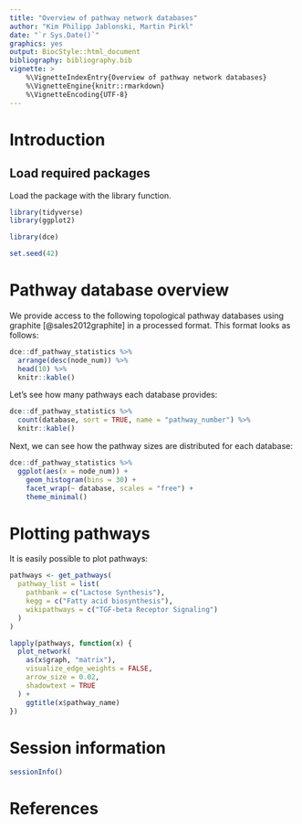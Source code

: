 ```yaml
---
title: "Overview of pathway network databases"
author: "Kim Philipp Jablonski, Martin Pirkl"
date: "`r Sys.Date()`"
graphics: yes
output: BiocStyle::html_document
bibliography: bibliography.bib
vignette: >
    %\VignetteIndexEntry{Overview of pathway network databases}
    %\VignetteEngine{knitr::rmarkdown}
    %\VignetteEncoding{UTF-8}
---
```


# Introduction

## Load required packages

Load the package with the library function.

```r
library(tidyverse)
library(ggplot2)

library(dce)

set.seed(42)
```

# Pathway database overview

We provide access to the following topological pathway databases using
graphite [@sales2012graphite] in a processed format.
This format looks as follows:

```r
dce::df_pathway_statistics %>%
  arrange(desc(node_num)) %>%
  head(10) %>%
  knitr::kable()
```

Let's see how many pathways each database provides:

```r
dce::df_pathway_statistics %>%
  count(database, sort = TRUE, name = "pathway_number") %>%
  knitr::kable()
```

Next, we can see how the pathway sizes are distributed for each database:

```r
dce::df_pathway_statistics %>%
  ggplot(aes(x = node_num)) +
    geom_histogram(bins = 30) +
    facet_wrap(~ database, scales = "free") +
    theme_minimal()
```

# Plotting pathways

It is easily possible to plot pathways:
```r
pathways <- get_pathways(
  pathway_list = list(
    pathbank = c("Lactose Synthesis"),
    kegg = c("Fatty acid biosynthesis"),
    wikipathways = c("TGF-beta Receptor Signaling")
  )
)

lapply(pathways, function(x) {
  plot_network(
    as(x$graph, "matrix"),
    visualize_edge_weights = FALSE,
    arrow_size = 0.02,
    shadowtext = TRUE
  ) +
    ggtitle(x$pathway_name)
})
```

# Session information

```r
sessionInfo()
```

# References
